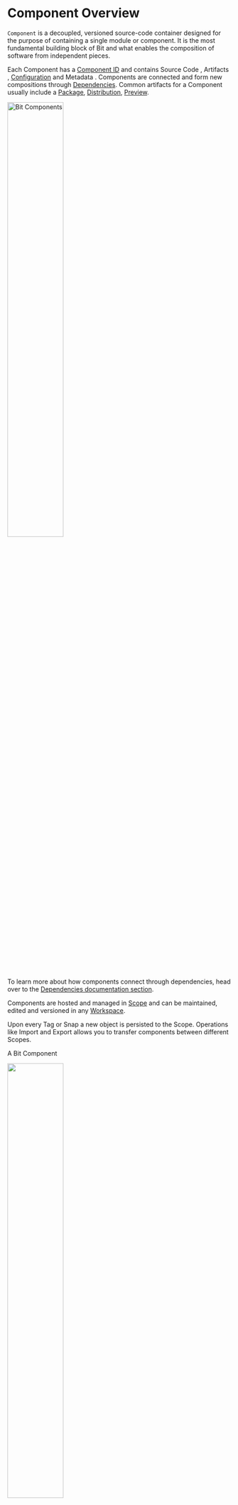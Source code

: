 
# Component Overview

`Component` is a decoupled, versioned source-code container designed for the purpose of containing a single module or component. It is the most fundamental building block of Bit and what enables the composition of software from independent pieces.

Each Component has a [Component ID](/components/component-id) and contains Source Code <!--TODO [Source Code](/components/source-code) -->, Artifacts <!--TODO [Artifacts](/components/artifact) -->, [Configuration](/components/component-config) and Metadata <!-- [Metadata](/components/metadata) -->. Components are connected and form new compositions through [Dependencies](/dependencies/overview).
Common artifacts for a Component usually include a [Package](/packages/package), [Distribution](/compiler/dist), [Preview](/preview/preview).

<Image width="50%" src={componentImg} alt="Bit Components" />

To learn more about how components connect through dependencies, head over to the [Dependencies documentation section](/dependencies/overview).

Components are hosted and managed in [Scope](/scope/overview) and can be maintained, edited and versioned in any [Workspace](/workspace/overview).

Upon every Tag or Snap a new object is persisted to the Scope. Operations like Import <!--TODO [Import](/) --> and Export <!-- [Export](/) --> allows you to transfer components between different Scopes.

A Bit Component

<Image width="50%" src={scopeWorkspace} />

## Component Anatomy

- [Component ID](/components/component-id)
- [Tags](/components/tags)
- [Snaps](/components/snaps)
- [Dependencies](/dependencies/overview)
- Configuration <!--TODO [Configuration](/) -->

<!--TODO ## Snaps

## Tags -->

## Lanes

Snaps/Lanes

A component is any group of files that serve a single purpose. In the context of Bit, that can be a JavaScript/Node.JS module, a CSS module, a React component, or any other framework or flavor of JS.
Each of these can be of different levels of complexity and concreteness.

For example, a component can be a full page or a simple UI element.
It can be a small utility function or a microservice.

Bit components, also known as 'independent components', are components that are independently developed, versioned, and collaborated on.

Independent components can play various roles in backend and frontend applications.
They can play the role of (in-memory) libraries when integrated into a project as standard packages, or that of separately-run apps and services that communicate over the network, when deployed independently using their own CI/CD.

Each independent component contains the version history of its source code, dependency graph, development setup, and artifacts (including their auto-generated Node package).

## The journey from multiple files to a single independent component

Every independent component starts its journey as a "regular component". That can be done by pre-configured templates or by creating your own files.

In order for Bit to source-control and manage the component's files as a single discrete unit (a component), it needs to map them to a single [component ID](/components/component-id).

A component tracked by Bit can be built, tagged with a release version, and exported to a remote scope.

The exported independent component will contain the component's source code, dependency graph, development setup, and artifacts (including its auto-generated Node package).
